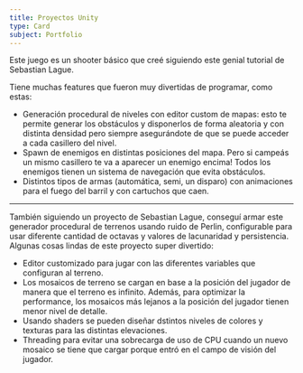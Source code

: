 ```yaml
---
title: Proyectos Unity
type: Card
subject: Portfolio
---
```


Este juego es un shooter básico que creé siguiendo <CustomLink href="https://www.youtube.com/playlist?list=PLFt_AvWsXl0ctd4dgE1F8g3uec4zKNRV0">este</CustomLink> genial tutorial de Sebastian Lague.

<YouTubeEmbed src="https://www.youtube.com/embed/GBE1x5ZxiDc" />

Tiene muchas features que fueron muy divertidas de programar, como estas:

- Generación procedural de niveles con editor custom de mapas: esto te permite generar los obstáculos y disponerlos de forma aleatoria y con distinta densidad pero siempre asegurándote de que se puede acceder a cada casillero del nivel.
- Spawn de enemigos en distintas posiciones del mapa. Pero si campeás un mismo casillero te va a aparecer un enemigo encima! Todos los enemigos tienen un sistema de navegación que evita obstáculos.
- Distintos tipos de armas (automática, semi, un disparo) con animaciones para el fuego del barril y con cartuchos que caen.

---

También siguiendo <CustomLink href="https://www.youtube.com/playlist?list=PLFt_AvWsXl0eBW2EiBtl_sxmDtSgZBxB3">un proyecto</CustomLink> de Sebastian Lague, conseguí armar este generador procedural de terrenos usando ruido de Perlin, configurable para usar diferente cantidad de octavas y valores de lacunaridad y persistencia.
Algunas cosas lindas de este proyecto super divertido:

- Editor customizado para jugar con las diferentes variables que configuran al terreno.
- Los mosaicos de terreno se cargan en base a la posición del jugador de manera que el terreno es infinito. Además, para optimizar la performance, los mosaicos más lejanos a la posición del jugador tienen menor nivel de detalle.
- Usando shaders se pueden diseñar dstintos niveles de colores y texturas para las distintas elevaciones.
- Threading para evitar una sobrecarga de uso de CPU cuando un nuevo mosaico se tiene que cargar porque entró en el campo de visión del jugador.

<YouTubeEmbed src="https://www.youtube.com/embed/vwuGZxV2O5E" />
